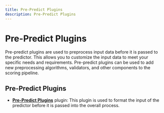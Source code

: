 ```yaml
---
title: Pre-Predict Plugins
description: Pre-Predict Plugins
---
```



# Pre-Predict Plugins

Pre-predict plugins are used to preprocess input data before it is passed to the predictor. This allows you to customize the input data to meet your specific needs and requirements. Pre-predict plugins can be used to add new preprocessing algorithms, validators, and other components to the scoring pipeline.

## Pre-Predict Plugins

- **[Pre-Predict Plugins](/docs/runtime/prepredict/)** plugin: This plugin is used to format the input of the predictor before it is passed into the overall process.
